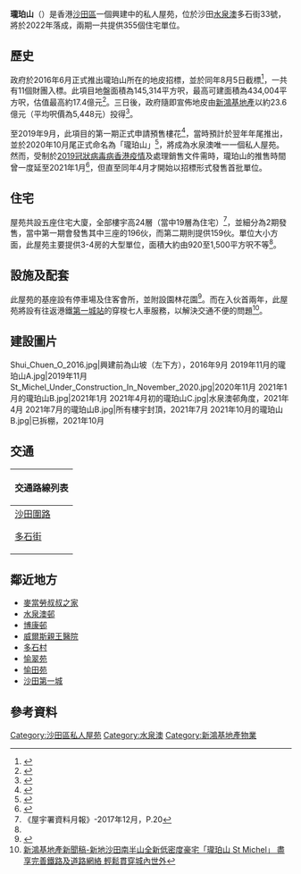 {{Infobox_housinghk | name =  St Michel<br>瓏珀山
| logo=
| photo= 2022年1月的瓏珀山D.jpg
| phototitle= 即將完工的瓏珀山（2022年1月）
| address= [[新界東|新界東]][[沙田_(香港)|沙田]][[水泉澳|水泉澳]]多石街33號
| lot=沙田市地段609號
| developer= [[新鴻基地產|新鴻基地產]]
| use = 住宅
| blocknumber = 5座
| floornumber = 24層（包括5層基座）
| yearofcompletion = 2022年5月31日（預計）
| facilities = 住客會所、停車場
| former=山坡及綠化帶
| website = https://www.stmichel.com.hk/p1/
}}

'''瓏珀山'''（{{lang-en|St Michel}}）是香港[[沙田區|沙田區]]一個興建中的私人屋苑，位於沙田[[水泉澳|水泉澳]]多石街33號，將於2022年落成，兩期一共提供355個住宅單位。

==歷史==
政府於2016年6月正式推出瓏珀山所在的地皮招標，並於同年8月5日截標<ref>{{cite news|title=政府將公開招標出售兩幅土地|work=政府新聞網|url=https://www.info.gov.hk/gia/general/201606/17/P201606170849.htm|date=2016-06-17|accessdate=2021-03-06|archive-date=2019-11-06|archive-url=https://web.archive.org/web/20191106002203/https://www.info.gov.hk/gia/general/201606/17/P201606170849.htm|dead-url=no}}</ref>，一共有11個財團入標。此項目地盤面積為145,314平方呎，最高可建面積為434,004平方呎，估值最高約17.4億元<ref>{{cite news|title=沙田屯門2地 收20標書遜預期 港商進取出價抗內房爭地|work=文匯報|url=http://pdf.wenweipo.com/2016/08/06/b01-0806.pdf|date=2016-08-06|accessdate=2021-03-06}}</ref>。三日後，政府隨即宣佈地皮由[[新鴻基地產|新鴻基地產]]以約23.6億元（平均呎價為5,448元）投得<ref>{{cite news|title=地價回升！沙田住宅地高估值上限四成批出 小輪奪屯門地|work=香港01|url=https://www.hk01.com/%E7%A4%BE%E6%9C%83%E6%96%B0%E8%81%9E/36113/%E5%9C%B0%E5%83%B9%E5%9B%9E%E5%8D%87-%E6%B2%99%E7%94%B0%E4%BD%8F%E5%AE%85%E5%9C%B0%E9%AB%98%E4%BC%B0%E5%80%BC%E4%B8%8A%E9%99%90%E5%9B%9B%E6%88%90%E6%89%B9%E5%87%BA-%E5%B0%8F%E8%BC%AA%E5%A5%AA%E5%B1%AF%E9%96%80%E5%9C%B0|date=2016-08-08|accessdate=2021-03-06}}</ref>。

至2019年9月，此項目的第一期正式申請預售樓花<ref>{{cite news|title=上月5樓盤申預售「零的突破」|work=文匯報|url=http://paper.wenweipo.com/2019/10/09/ME1910090008.htm|date=2019-10-09|accessdate=2021-03-06}}</ref>，當時預計於翌年年尾推出，並於2020年10月尾正式命名為「瓏珀山」<ref name=準備開售>{{cite news|title=新地沙田低密度項目命名瓏珀山 主打3、4房戶型 最快下月推售|work=香港01|url=https://www.hk01.com/%E5%9C%B0%E7%94%A2%E6%A8%93%E5%B8%82/540573/%E6%96%B0%E5%9C%B0%E6%B2%99%E7%94%B0%E4%BD%8E%E5%AF%86%E5%BA%A6%E9%A0%85%E7%9B%AE%E5%91%BD%E5%90%8D%E7%93%8F%E7%8F%80%E5%B1%B1-%E4%B8%BB%E6%89%933-4%E6%88%BF%E6%88%B6%E5%9E%8B-%E6%9C%80%E5%BF%AB%E4%B8%8B%E6%9C%88%E6%8E%A8%E5%94%AE|date=2020-10-26|accessdate=2021-03-06|archive-date=2021-08-06|archive-url=https://web.archive.org/web/20210806085816/https://www.hk01.com/%E5%9C%B0%E7%94%A2%E6%A8%93%E5%B8%82/540573/%E6%96%B0%E5%9C%B0%E6%B2%99%E7%94%B0%E4%BD%8E%E5%AF%86%E5%BA%A6%E9%A0%85%E7%9B%AE%E5%91%BD%E5%90%8D%E7%93%8F%E7%8F%80%E5%B1%B1-%E4%B8%BB%E6%89%933-4%E6%88%BF%E6%88%B6%E5%9E%8B-%E6%9C%80%E5%BF%AB%E4%B8%8B%E6%9C%88%E6%8E%A8%E5%94%AE|dead-url=no}}</ref>，將成為水泉澳唯一一個私人屋苑。然而，受制於[[2019冠狀病毒病香港疫情|2019冠狀病毒病香港疫情]]及處理銷售文件需時，瓏珀山的推售時間曾一度延至2021年1月<ref>{{cite news|title=瓏珀山延至下月推售|work=星島日報|url=https://hd.stheadline.com/ncov/news-detail.php?y=2020&r=1440161|date=2020-12-03|accessdate=2021-03-06}}</ref>，但直至同年4月才開始以招標形式發售首批單位。

==住宅==
屋苑共設五座住宅大廈，全部樓宇高24層（當中19層為住宅）<ref>《屋宇署資料月報》-2017年12月，P.20</ref>，並細分為2期發售，當中第一期會發售其中三座的196伙，而第二期則提供159伙。單位大小方面，此屋苑主要提供3-4房的大型單位，面積大約由920至1,500平方呎不等<ref name=準備開售/>。

==設施及配套==
此屋苑的基座設有停車場及住客會所，並附設園林花園<ref>{{cite news|title=新盤動向：新地沙田豪宅命名瓏珀山 預計下月推售|work=東網|url=https://hk.on.cc/hk/bkn/cnt/finance/20201026/bkn-20201026155519221-1026_00842_001.html|date=2020-10-26|accessdate=2021-03-07}}</ref>。而在入伙首兩年，此屋苑將設有往返港鐵[[第一城站|第一城站]]的穿梭七人車服務，以解決交通不便的問題<ref>[https://www.shkp.com/sites/assets/files/2020-12/20201203_pressrelease.pdf 新鴻基地產新聞稿-新地沙田南半山全新低密度豪宅「瓏珀山 St Michel」 盡享完善鐵路及道路網絡 輕鬆貫穿城內世外]</ref>。

==建設圖片==
<gallery>
Shui_Chuen_O_2016.jpg|興建前為山坡（左下方），2016年9月
2019年11月的瓏珀山A.jpg|2019年11月
St_Michel_Under_Construction_In_November_2020.jpg|2020年11月
2021年1月的瓏珀山B.jpg|2021年1月
2021年4月初的瓏珀山C.jpg|水泉澳邨角度，2021年4月
2021年7月的瓏珀山B.jpg|所有樓宇封頂，2021年7月
2021年10月的瓏珀山B.jpg|已拆棚，2021年10月
</gallery>

==交通==
{| class="mw-collapsible mw-collapsed wikitable" style="background:white; margin: 0 auto; width: auto;"  
! 交通路線列表
|-
|
;[[沙田圍路|沙田圍路]]
{{九龍新界巴士簡單列表|47A|82K|83P|83S}}
{{過海隧道巴士簡單列表|980A|982X}}
;[[多石街|多石街]]
{{九龍新界巴士簡單列表|47A|83A|83X|89S_s|N283}}
{{過海隧道巴士簡單列表|182X|982X}}
{{新界專線小巴簡單列表|813|813A}}
|}

==鄰近地方==
*[[香港麥當勞叔叔之家|麥當勞叔叔之家]]
*[[水泉澳邨|水泉澳邨]]
*[[博康邨|博康邨]]
*[[威爾斯親王醫院|威爾斯親王醫院]]
*[[多石村|多石村]]
*[[愉翠苑|愉翠苑]]
*[[愉田苑|愉田苑]]
*[[沙田第一城|沙田第一城]]

==參考資料==
{{reflist}}

{{新鴻基地產}}
[[Category:沙田區私人屋苑|Category:沙田區私人屋苑]]
[[Category:水泉澳|Category:水泉澳]]
[[Category:新鴻基地產物業|Category:新鴻基地產物業]]